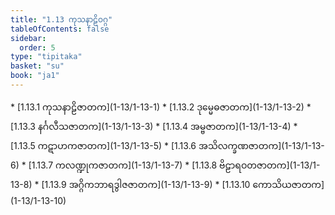 ```yaml
---
title: "1.13 ကုသနာဠိဝဂ္ဂ"
tableOfContents: false
sidebar:
  order: 5
type: "tipitaka"
basket: "su"
book: "ja1"
---
```



<DynamicBreadcrumb />



<TableOfContents book="ja1" section="1.13">
* [1.13.1 ကုသနာဠိဇာတက](1-13/1-13-1)
* [1.13.2 ဒုမ္မေဓဇာတက](1-13/1-13-2)
* [1.13.3 နင်္ဂလီသဇာတက](1-13/1-13-3)
* [1.13.4 အမ္ဗဇာတက](1-13/1-13-4)
* [1.13.5 ကဋာဟကဇာတက](1-13/1-13-5)
* [1.13.6 အသိလက္ခဏဇာတက](1-13/1-13-6)
* [1.13.7 ကလဏ္ဍုကဇာတက](1-13/1-13-7)
* [1.13.8 ဗိဠာရဝတဇာတက](1-13/1-13-8)
* [1.13.9 အဂ္ဂိကဘာရဒွါဇဇာတက](1-13/1-13-9)
* [1.13.10 ကောသိယဇာတက](1-13/1-13-10)
</TableOfContents>